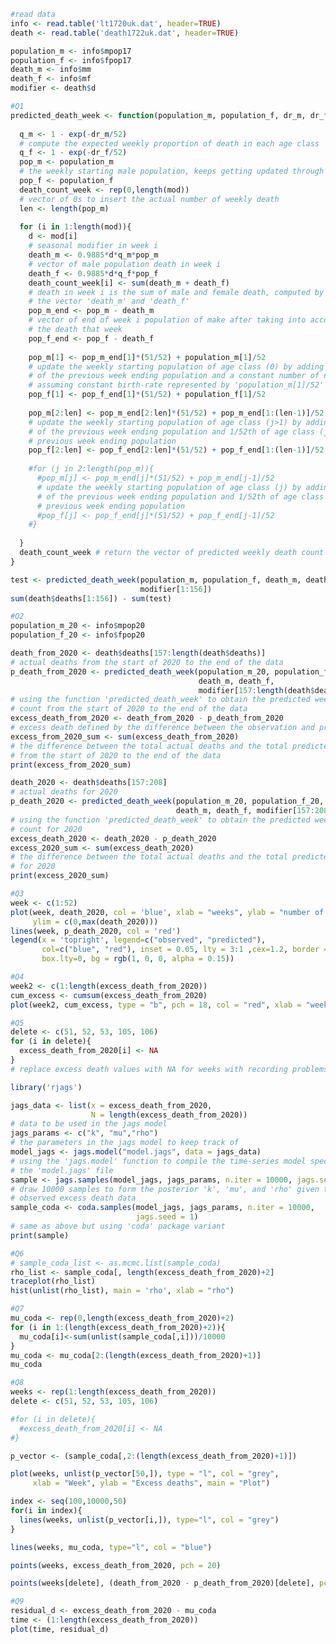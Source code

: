 ```r
#read data
info <- read.table('lt1720uk.dat', header=TRUE)
death <- read.table('death1722uk.dat', header=TRUE)

population_m <- info$mpop17
population_f <- info$fpop17
death_m <- info$mm
death_f <- info$mf
modifier <- death$d
```


```r
#Q1
predicted_death_week <- function(population_m, population_f, dr_m, dr_f, mod){
  
  q_m <- 1 - exp(-dr_m/52)
  # compute the expected weekly proportion of death in each age class
  q_f <- 1 - exp(-dr_f/52)
  pop_m <- population_m
  # the weekly starting male population, keeps getting updated through for-loop
  pop_f <- population_f
  death_count_week <- rep(0,length(mod))
  # vector of 0s to insert the actual number of weekly death
  len <- length(pop_m)
    
  for (i in 1:length(mod)){
    d <- mod[i] 
    # seasonal modifier in week i
    death_m <- 0.9885*d*q_m*pop_m
    # vector of male population death in week i
    death_f <- 0.9885*d*q_f*pop_f
    death_count_week[i] <- sum(death_m + death_f)
    # death in week i is the sum of male and female death, computed by summing
    # the vector 'death_m' and 'death_f'
    pop_m_end <- pop_m - death_m
    # vector of end of week i population of make after taking into account of
    # the death that week
    pop_f_end <- pop_f - death_f
    
    pop_m[1] <- pop_m_end[1]*(51/52) + population_m[1]/52
    # update the weekly starting population of age class (0) by adding 51/52th 
    # of the previous week ending population and a constant number of new birth, 
    # assuming constant birth-rate represented by 'population_m[1]/52'
    pop_f[1] <- pop_f_end[1]*(51/52) + population_f[1]/52
  
    pop_m[2:len] <- pop_m_end[2:len]*(51/52) + pop_m_end[1:(len-1)]/52
    # update the weekly starting population of age class (j>1) by adding 51/52th 
    # of the previous week ending population and 1/52th of age class (j-1)'s 
    # previous week ending population
    pop_f[2:len] <- pop_f_end[2:len]*(51/52) + pop_f_end[1:(len-1)]/52
    
    #for (j in 2:length(pop_m)){
      #pop_m[j] <- pop_m_end[j]*(51/52) + pop_m_end[j-1]/52
      # update the weekly starting population of age class (j) by adding 51/52th 
      # of the previous week ending population and 1/52th of age class (j-1)'s 
      # previous week ending population
      #pop_f[j] <- pop_f_end[j]*(51/52) + pop_f_end[j-1]/52
    #}
    
  }
  death_count_week # return the vector of predicted weekly death count
}

test <- predicted_death_week(population_m, population_f, death_m, death_f, 
                             modifier[1:156])
sum(death$deaths[1:156]) - sum(test)
```


```r
#Q2
population_m_20 <- info$mpop20
population_f_20 <- info$fpop20

death_from_2020 <- death$deaths[157:length(death$deaths)]
# actual deaths from the start of 2020 to the end of the data
p_death_from_2020 <- predicted_death_week(population_m_20, population_f_20, 
                                          death_m, death_f, 
                                          modifier[157:length(death$deaths)])
# using the function 'predicted_death_week' to obtain the predicted weekly death
# count from the start of 2020 to the end of the data
excess_death_from_2020 <- death_from_2020 - p_death_from_2020
# excess death defined by the difference between the observation and prediction
excess_from_2020_sum <- sum(excess_death_from_2020)
# the difference between the total actual deaths and the total predicted deaths 
# from the start of 2020 to the end of the data
print(excess_from_2020_sum)

death_2020 <- death$deaths[157:208]
# actual deaths for 2020
p_death_2020 <- predicted_death_week(population_m_20, population_f_20, 
                                     death_m, death_f, modifier[157:208])
# using the function 'predicted_death_week' to obtain the predicted weekly death
# count for 2020
excess_death_2020 <- death_2020 - p_death_2020
excess_2020_sum <- sum(excess_death_2020)
# the difference between the total actual deaths and the total predicted deaths 
# for 2020
print(excess_2020_sum)
```


```r
#Q3
week <- c(1:52)
plot(week, death_2020, col = 'blue', xlab = "weeks", ylab = "number of death", 
     ylim = c(0,max(death_2020)))
lines(week, p_death_2020, col = 'red')
legend(x = 'topright', legend=c("observed", "predicted"),
       col=c("blue", "red"), inset = 0.05, lty = 3:1 ,cex=1.2, border = "black",
       box.lty=0, bg = rgb(1, 0, 0, alpha = 0.15))
```


```r
#Q4
week2 <- c(1:length(excess_death_from_2020))
cum_excess <- cumsum(excess_death_from_2020)
plot(week2, cum_excess, type = "b", pch = 18, col = "red", xlab = "weeks", ylab = "excess death")
```


```r
#Q5
delete <- c(51, 52, 53, 105, 106)
for (i in delete){
  excess_death_from_2020[i] <- NA
}
# replace excess death values with NA for weeks with recording problems

library('rjags')

jags_data <- list(x = excess_death_from_2020, 
                  N = length(excess_death_from_2020))
# data to be used in the jags model
jags_params <- c("k", "mu","rho")
# the parameters in the jags model to keep track of
model_jags <- jags.model("model.jags", data = jags_data)
# using the 'jags.model' function to compile the time-series model specified in
# the 'model.jags' file
sample <- jags.samples(model_jags, jags_params, n.iter = 10000, jags.seed = 1)
# draw 10000 samples to form the posterior 'k', 'mu', and 'rho' given the
# observed excess death data
sample_coda <- coda.samples(model_jags, jags_params, n.iter = 10000, 
                            jags.seed = 1)
# same as above but using 'coda' package variant
print(sample)
```


```r
#Q6
# sample_coda_list <- as.mcmc.list(sample_coda)
rho_list <- sample_coda[, length(excess_death_from_2020)+2]
traceplot(rho_list)
hist(unlist(rho_list), main = 'rho', xlab = "rho")
```


```r
#Q7
mu_coda <- rep(0,length(excess_death_from_2020)+2)
for (i in 1:(length(excess_death_from_2020)+2)){
  mu_coda[i]<-sum(unlist(sample_coda[,i]))/10000
}
mu_coda <- mu_coda[2:(length(excess_death_from_2020)+1)]
mu_coda
```


```r
#Q8
weeks <- rep(1:length(excess_death_from_2020))
delete <- c(51, 52, 53, 105, 106)

#for (i in delete){
  #excess_death_from_2020[i] <- NA
#}

p_vector <- (sample_coda[,2:(length(excess_death_from_2020)+1)])

plot(weeks, unlist(p_vector[50,]), type = "l", col = "grey", 
     xlab = "Week", ylab = "Excess deaths", main = "Plot")

index <- seq(100,10000,50)
for(i in index){
  lines(weeks, unlist(p_vector[i,]), type="l", col = "grey")
}

lines(weeks, mu_coda, type="l", col = "blue")

points(weeks, excess_death_from_2020, pch = 20)

points(weeks[delete], (death_from_2020 - p_death_from_2020)[delete], pch = 20, col ="red" )
```


```r
#Q9
residual_d <- excess_death_from_2020 - mu_coda
time <- (1:length(excess_death_from_2020))
plot(time, residual_d)
```
